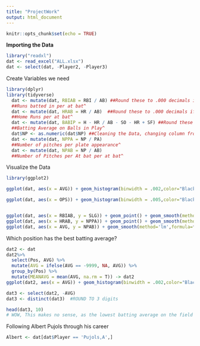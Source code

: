 ```yaml
---
title: "ProjectWork"
output: html_document
---
```


```r
knitr::opts_chunk$set(echo = TRUE)
```

 **Importing the Data**
 
```r
library("readxl")
dat <- read_excel("ALL.xlsx")
dat <- select(dat, -Player2, -Player3)
```
Create Variables we need
```r
library(dplyr)
library(tidyverse)
  dat <- mutate(dat, RBIAB = RBI / AB) ##Round these to .000 decimals if possible
  ##Runs batted in per at bat^
  dat <- mutate(dat, HRAB = HR / AB)  ##Round these to .000 decimals if possible
  ##Home Runs per at bat^
  dat <- mutate(dat, BABIP = H - HR / AB - SO - HR + SF) ##Round these to .000 decimals if possible
  ##Batting Average on Balls in Play^
  dat$NP <- as.numeric(dat$NP) ##Cleaning the Data, changing column from character to Number
  dat <- mutate(dat, NPPA = NP / PA)
  ##Number of pitches per plate appearance^
  dat <- mutate(dat, NPAB = NP / AB)
  ##Number of Pitches per At bat per at bat^
```


Visualize the Data
```r
library(ggplot2)

ggplot(dat, aes(x = AVG)) + geom_histogram(binwidth = .002,color="Black", fill="light blue") + xlab("Batting Average") + ggtitle("Histogram of Batting Average") + ylab("Count")

ggplot(dat, aes(x = OPS)) + geom_histogram(binwidth = .005,color="Black", fill="light green") + xlab("On-Base + Slugging Percentage") + ggtitle("Histogram of OPS") + ylab("Count")


ggplot(dat, aes(x = RBIAB, y = SLG)) + geom_point() + geom_smooth(method='lm',formula=y~x)## R_SQUARED
ggplot(dat, aes(x = HRAB, y = NPPA)) + geom_point() + geom_smooth(method='lm',formula=y~x) ## R_SQUARED
ggplot(dat, aes(x = AVG, y = NPAB)) + geom_smooth(method='lm',formula=fo) + geom_point()## R_SQUARED
```
Which position has the best batting average?
```r
dat2 <- dat
dat2%>%
  select(Pos, AVG) %>%
  mutate(AVG = ifelse(AVG == -9999, NA, AVG)) %>%
  group_by(Pos) %>%
  mutate(MEANAVG = mean(AVG, na.rm = T)) -> dat2
ggplot(dat2, aes(x = AVG)) + geom_histogram(binwidth = .002,color="Black", fill="goldenrod2") + xlab("Batting Average") + ggtitle("Histogram of Batting Average by Position") + ylab("Count") + facet_wrap(~Pos) + geom_vline(aes(xintercept = MEANAVG))

dat3 <- select(dat2, -AVG)
dat3 <- distinct(dat3)  #ROUND TO 3 digits

head(dat3, 10)
# WOW, This makes no sense, as the lowest batting average on the field is the DH and the Right fielder
```
Following Albert Pujols through his career 
```r
Albert <- dat[dat$Player == 'Pujols,A',]
```
 